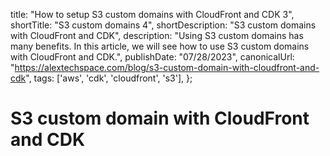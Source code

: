 
  title: "How to setup S3 custom domains with CloudFront and CDK 3",
  shortTitle: "S3 custom domains 4",
  shortDescription: "S3 custom domains with CloudFront and CDK",
  description: "Using S3 custom domains has many benefits. In this article, we will see how to use S3 custom domains with CloudFront and CDK.",
  publishDate: "07/28/2023",
  canonicalUrl: "https://alextechspace.com/blog/s3-custom-domain-with-cloudfront-and-cdk",
  tags: ['aws', 'cdk', 'cloudfront', 's3'],
};

# S3 custom domain with CloudFront and CDK
